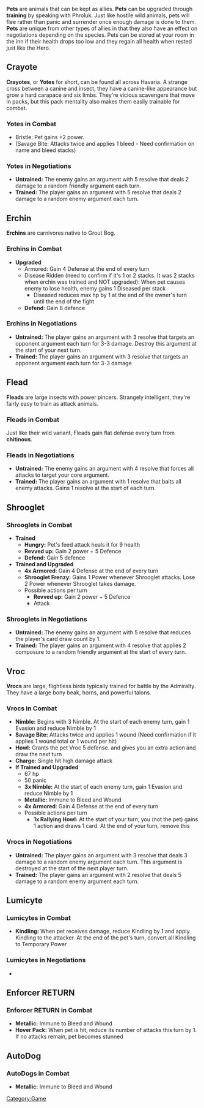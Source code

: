 {{stub}}

<!--Pasting in a table for editing/future use to clean up the page.
{| class="wikitable"
!Icon
!Name
!Description
|-
|align="center" width="100pt"|
|align="center" width="100pt"|
|width="700pt"|
|}
-->


'''Pets''' are animals that can be kept as allies. '''Pets''' can be upgraded through '''training''' by speaking with Phroluk. Just like hostile wild animals, pets will flee rather than panic and surrender once enough damage is done to them. '''Pets''' are unique from other types of allies in that they also have an effect on negotiations depending on the species. Pets can be stored at your room in the inn if their health drops too low and they regain all health when rested just like the Hero.

== Crayote ==

'''Crayotes''', or '''Yotes''' for short, can be found all across Havaria. A strange cross between a canine and insect, they have a canine-like appearance but grow a hard carapace and six limbs. They're vicious scavengers that move in packs, but this pack mentality also makes them easily trainable for combat.

=== Yotes in Combat ===

*Bristle: Pet gains +2 power.
*(Savage Bite: Attacks twice and applies 1 bleed - Need confirmation on name and bleed stacks)

=== Yotes in Negotiations ===

*'''Untrained:''' The enemy gains an argument with 5 resolve that deals 2 damage to a random friendly argument each turn.
*'''Trained:''' The player gains an argument with 5 resolve that deals 2 damage to a random enemy argument each turn.

== Erchin ==

'''Erchins''' are carnivores native to Grout Bog. 

=== Erchins in Combat ===

*'''Upgraded'''
**Armored: Gain 4 Defense at the end of every turn
**Disease Ridden (need to confirm if it's 1 or 2 stacks. It was 2 stacks when erchin was trained and NOT upgraded): When pet causes enemy to lose health, enemy gains 1 Diseased per stack
***Diseased reduces max hp by 1 at the end of the owner's turn until the end of the fight
**'''Defend''': Gain 8 defence

=== Erchins in Negotiations ===

*'''Untrained:''' The player gains an argument with 3 resolve that targets an opponent argument each turn for 3-3 damage. Destroy this argument at the start of your next turn.
*'''Trained:''' The player gains an argument with 3 resolve that targets an opponent argument each turn for 3-3 damage

== Flead ==

'''Fleads''' are large insects with power pincers. Strangely intelligent, they're fairly easy to train as attack animals.

=== Fleads in Combat ===

Just like their wild variant, Fleads gain flat defense every turn from '''chitinous'''.

=== Fleads in Negotiations ===

*'''Untrained:''' The enemy gains an argument with 4 resolve that forces all attacks to target your core argument.
*'''Trained:''' The player gains an argument with 1 resolve that baits all enemy attacks. Gains 1 resolve at the start of each turn.

== Shrooglet ==

=== Shrooglets in Combat ===

*'''Trained'''
**'''Hungry:''' Pet's feed attack heals it for 9 health
**'''Revved up:''' Gain 2 power + 5 Defence
**'''Defend:''' Gain 5 defence
* '''Trained and Upgraded'''
**'''4x Armored''': Gain 4 Defense at the end of every turn
** '''Shrooglet Frenzy:''' Gains 1 Power whenever Shrooglet attacks. Lose 2 Power whenever Shrooglet takes damage.
**Possible actions per turn
***'''Revved up:''' Gain 2 power + 5 Defence
***Attack

=== Shrooglets in Negotiations ===

*'''Untrained:''' The enemy gains an argument with 5 resolve that reduces the player's card draw count by 1.
*'''Trained:''' The player gains an argument with 4 resolve that applies 2 composure to a random friendly argument at the start of every turn.

== Vroc ==

'''Vrocs''' are large, flightless birds typically trained for battle by the Admiralty. They have a large bony beak, horns, and powerful talons.

=== Vrocs in Combat ===

*'''Nimble:''' Begins with 3 Nimble. At the start of each enemy turn, gain 1 Evasion and reduce Nimble by 1
*'''Savage Bite:''' Attacks twice and applies 1 wound (Need confirmation if it applies 1 wound total or 1 wound per hit)
*'''Howl:''' Grants the pet Vroc 5 defense. and gives you an extra action and draw the next turn
*'''Charge:''' Single hit high damage attack
*'''If Trained and Upgraded'''
**67 hp
**50 panic
**'''3x Nimble:''' At the start of each enemy turn, gain 1 Evasion and reduce Nimble by 1
**'''Metallic:''' Immune to Bleed and Wound
**'''4x Armored''': Gain 4 Defense at the end of every turn
**Possible actions per turn
***'''1x Rallying Howl:''' At the start of your turn, you (not the pet) gains 1 action and draws 1 card. At the end of your turn, remove this

=== Vrocs in Negotiations ===

*'''Untrained:''' The player gains an argument with 3 resolve that deals 3 damage to a random enemy argument each turn. This argument is destroyed at the start of the next player turn.
*'''Trained:''' The player gains an argument with 2 resolve that deals 5 damage to a random enemy argument each turn.

== Lumicyte ==

=== Lumicytes in Combat ===

*'''Kindling:''' When pet receives damage, reduce Kindling by 1 and apply Kindling to the attacker. At the end of the pet's turn, convert all Kindling to Temporary Power

=== Lumicytes in Negotiations ===

*

== Enforcer RETURN ==

=== Enforcer RETURN in Combat ===

*'''Metallic:''' Immune to Bleed and Wound
*'''Hover Pack:''' When pet is hit, reduce its number of attacks this turn by 1. If no attacks remain, pet becomes stunned

== AutoDog ==

=== AutoDogs in Combat ===

*'''Metallic:''' Immune to Bleed and Wound

[[Category:Game]]